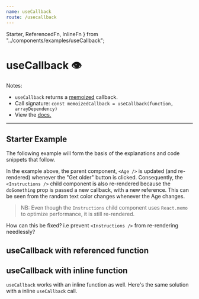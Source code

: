 ```yaml
---
name: useCallback
route: /usecallback
---
```


  Starter,
  ReferencedFn,
  InlineFn
} from "../components/examples/useCallback";

# useCallback 👁

Notes:
 - `useCallback` returns a [memoized](https://en.wikipedia.org/wiki/Memoization) callback. 
 - Call signature: `const memoizedCallback = useCallback(function, arrayDependency)`
 -  View the [docs.](https://reactjs.org/docs/hooks-reference.html#usecallback)
--- 

## Starter Example
The following example will form the basis of the explanations and code snippets that follow.

<Editor noInline code={Starter} />

In the example above, the parent component, `<Age />` is updated (and re-rendered) whenever the "Get older" button is clicked.
Consequently, the `<Instructions />` child component is also re-rendered because the `doSomething` prop is passed a
new callback, with a new reference. This can be seen from the random text color changes whenever the Age changes.

> NB: Even though the `Instructions` child component uses `React.memo` to optimize performance, it is still re-rendered.

How can this be fixed? i.e prevent `<Instructions />` from re-rendering needlessly?

## useCallback with referenced function

<Editor noInline code={ReferencedFn} />

## useCallback with inline function
`useCallback` works with an inline function as well. Here's the same solution with a inline `useCallback` call.

<Editor noInline code={InlineFn} />


